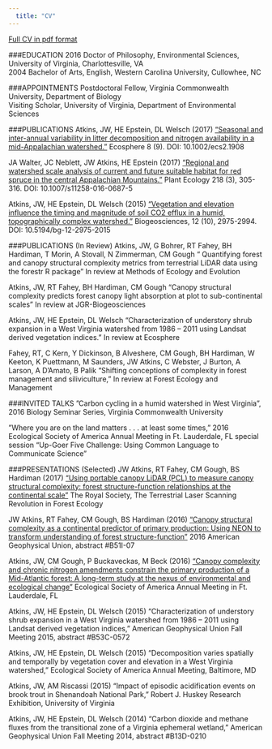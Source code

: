 ```yaml
---
  title: "CV"
---
```


[Full CV in pdf format](CV_Atkins_Jeff.pdf)


###EDUCATION
2016 	Doctor of Philosophy, Environmental Sciences, University of Virginia, Charlottesville, VA 	
2004	Bachelor of Arts, English, Western Carolina University, Cullowhee, NC

###APPOINTMENTS
Postdoctoral Fellow, Virginia Commonwealth University, Department of Biology  
Visiting Scholar, University of Virginia, Department of Environmental Sciences

###PUBLICATIONS
Atkins, JW, HE Epstein, DL Welsch (2017) [“Seasonal and inter-annual variability in litter decomposition and nitrogen availability in a mid-Appalachian watershed.”](http://onlinelibrary.wiley.com/doi/10.1002/ecs2.1908/abstract) Ecosphere 8 (9). DOI: 10.1002/ecs2.1908

JA Walter, JC Neblett, JW Atkins, HE Epstein (2017) [“Regional and watershed scale analysis of current and future suitable habitat for red spruce in the central Appalachian Mountains.”](pdfs/articles/walter_et_al_2017.pdf) Plant Ecology 218 (3), 305-316. DOI: 10.1007/s11258-016-0687-5

Atkins, JW, HE Epstein, DL Welsch (2015) [“Vegetation and elevation influence the timing and magnitude of soil CO2 efflux in a humid, topographically complex watershed.”](https://www.biogeosciences.net/12/2975/2015/bg-12-2975-2015.html) Biogeosciences, 12 (10), 2975-2994.  DOI:  10.5194/bg-12-2975-2015

###PUBLICATIONS (In Review)
Atkins, JW, G Bohrer, RT Fahey, BH Hardiman, T Morin, A Stovall, N Zimmerman, CM Gough “ Quantifying forest and canopy structural complexity metrics from terrestrial LiDAR data using the forestr R package” In review at Methods of Ecology and Evolution

Atkins, JW, RT Fahey, BH Hardiman, CM Gough “Canopy structural complexity predicts forest canopy light absorption at plot to sub-continental scales” In review at JGR-Biogeosciences

Atkins, JW, HE Epstein, DL Welsch “Characterization of understory shrub expansion in a West Virginia watershed from 1986 – 2011 using Landsat derived vegetation indices.” In review at Ecosphere

Fahey, RT, C Kern, Y Dickinson, B Alveshere, CM Gough, BH Hardiman, W Keeton, K Puettmann, M Saunders, JW Atkins, C Webster, J Burton, A Larson, A D’Amato, B Palik “Shifting conceptions of complexity in forest management and siliviculture,” In review at Forest Ecology and Management

###INVITED TALKS
”Carbon cycling in a humid watershed in West Virginia”, 2016 Biology Seminar Series, Virginia Commonwealth University  

”Where you are on the land matters . . . at least some times,” 2016 Ecological Society of America Annual Meeting in Ft. Lauderdale, FL special session “Up-Goer Five Challenge:  Using Common Language to Communicate Science”

###PRESENTATIONS (Selected)
JW Atkins, RT Fahey, CM Gough, BS Hardiman (2017) [“Using portable canopy LiDAR (PCL) to measure canopy structural complexity:  forest structure-function relationships at the continental scale”](pdfs/royal_society_poster.pdf) The Royal Society, The Terrestrial Laser Scanning Revolution in Forest Ecology 

JW Atkins, RT Fahey, CM Gough, BS Hardiman (2016) [“Canopy structural complexity as a continental predictor of primary production: Using NEON to transform understanding of forest structure-function”](pdfs/atkins_agu_slides_2016.pdf) 2016 American Geophysical Union, abstract #B51I-07 

Atkins, JW, CM Gough, P Buckaveckas, M Beck (2016) [“Canopy complexity and chronic nitrogen amendments constrain the primary production of a Mid-Atlantic forest: A long-term study at the nexus of environmental and ecological change”](pdfs/rice_npp_esa_2016_atkins_STANDARD_FORMAT.pdf) Ecological Society of America Annual Meeting in Ft. Lauderdale, FL 

Atkins, JW, HE Epstein, DL Welsch (2015) “Characterization of understory shrub expansion in a West Virginia watershed from 1986 – 2011 using Landsat derived vegetation indices,” American Geophysical Union Fall Meeting 2015, abstract #B53C-0572 

Atkins, JW, HE Epstein, DL Welsch (2015) “Decomposition varies spatially and temporally by vegetation cover and elevation in a West Virginia watershed,” Ecological Society of America Annual Meeting, Baltimore, MD 

Atkins, JW, AM Riscassi (2015) “Impact of episodic acidification events on brook trout in Shenandoah National Park,” Robert J. Huskey Research Exhibition, University of Virginia 

Atkins, JW, HE Epstein, DL Welsch (2014) “Carbon dioxide and methane fluxes from the transitional zone of a Virginia ephemeral wetland,” American Geophysical Union Fall Meeting 2014, abstract #B13D-0210 
